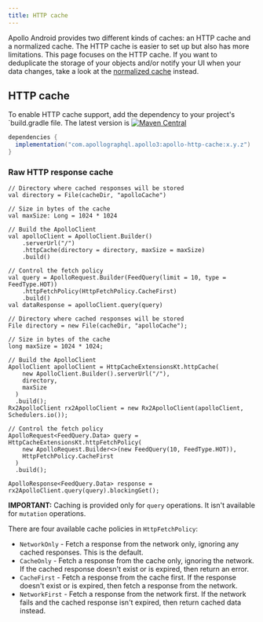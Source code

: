 ```yaml
---
title: HTTP cache
---
```



Apollo Android provides two different kinds of caches: an HTTP cache and a normalized cache. The HTTP cache is easier to set up but also has more limitations. This page focuses on the HTTP cache. If you want to deduplicate the storage of your objects and/or notify your UI when your data changes, take a look at the [normalized cache](./normalized-cache) instead.

## HTTP cache

To enable HTTP cache support, add the dependency to your project's `build.gradle file. The latest version is
[![Maven Central](https://img.shields.io/maven-central/v/com.apollographql.apollo3/apollo-api)](https://repo1.maven.org/maven2/com/apollographql/apollo3/)

```kotlin:title=build.gradle
dependencies {
  implementation("com.apollographql.apollo3:apollo-http-cache:x.y.z")
}
```

### Raw HTTP response cache

<MultiCodeBlock>

```kotlin:title=Kotlin
// Directory where cached responses will be stored
val directory = File(cacheDir, "apolloCache")

// Size in bytes of the cache
val maxSize: Long = 1024 * 1024

// Build the ApolloClient
val apolloClient = ApolloClient.Builder()
    .serverUrl("/")
    .httpCache(directory = directory, maxSize = maxSize)
    .build()
                   
// Control the fetch policy  
val query = ApolloRequest.Builder(FeedQuery(limit = 10, type = FeedType.HOT))
    .httpFetchPolicy(HttpFetchPolicy.CacheFirst)
    .build()
val dataResponse = apolloClient.query(query)
```

```java:title=Java
// Directory where cached responses will be stored
File directory = new File(cacheDir, "apolloCache");

// Size in bytes of the cache
long maxSize = 1024 * 1024;

// Build the ApolloClient
ApolloClient apolloClient = HttpCacheExtensionsKt.httpCache(
    new ApolloClient.Builder().serverUrl("/"),
    directory,
    maxSize
  )
  .build();
Rx2ApolloClient rx2ApolloClient = new Rx2ApolloClient(apolloClient, Schedulers.io());

// Control the fetch policy
ApolloRequest<FeedQuery.Data> query = HttpCacheExtensionsKt.httpFetchPolicy(
    new ApolloRequest.Builder<>(new FeedQuery(10, FeedType.HOT)),
    HttpFetchPolicy.CacheFirst
  )
  .build();

ApolloResponse<FeedQuery.Data> response = rx2ApolloClient.query(query).blockingGet();
```

</MultiCodeBlock>

**IMPORTANT:** Caching is provided only for `query` operations. It isn't available for `mutation` operations.

There are four available cache policies in `HttpFetchPolicy`:

- `NetworkOnly` - Fetch a response from the network only, ignoring any cached responses. This is the default.
- `CacheOnly` - Fetch a response from the cache only, ignoring the network. If the cached response doesn't exist or is expired, then return
  an error.
- `CacheFirst` - Fetch a response from the cache first. If the response doesn't exist or is expired, then fetch a response from the network.
- `NetworkFirst` - Fetch a response from the network first. If the network fails and the cached response isn't expired, then return cached
  data instead.

